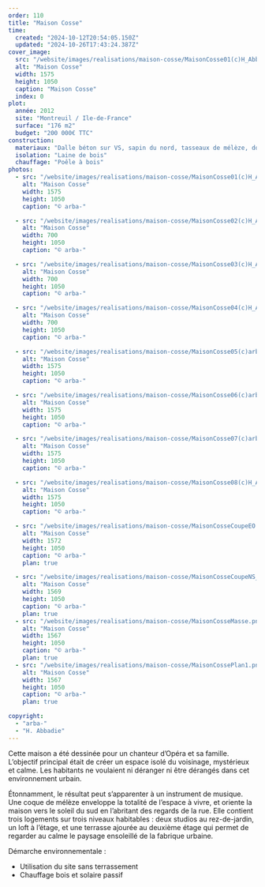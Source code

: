 ```yaml
---
order: 110
title: "Maison Cosse"
time:
  created: "2024-10-12T20:54:05.150Z"
  updated: "2024-10-26T17:43:24.387Z"
cover_image:
  src: "/website/images/realisations/maison-cosse/MaisonCosse01(c)H_Abbadie.jpg"
  alt: "Maison Cosse"
  width: 1575
  height: 1050
  caption: "Maison Cosse"
  index: 0
plot:
  année: 2012
  site: "Montreuil / Ile-de-France"
  surface: "176 m2"
  budget: "200 000€ TTC"
construction:
  materiaux: "Dalle béton sur VS, sapin du nord, tasseaux de mélèze, double vitrage clair"
  isolation: "Laine de bois"
  chauffage: "Poêle à bois"
photos:
  - src: "/website/images/realisations/maison-cosse/MaisonCosse01(c)H_Abbadie.jpg"
    alt: "Maison Cosse"
    width: 1575
    height: 1050
    caption: "© arba-"

  - src: "/website/images/realisations/maison-cosse/MaisonCosse02(c)H_Abbadie.jpg"
    alt: "Maison Cosse"
    width: 700
    height: 1050
    caption: "© arba-"

  - src: "/website/images/realisations/maison-cosse/MaisonCosse03(c)H_Abbadie.jpg"
    alt: "Maison Cosse"
    width: 700
    height: 1050
    caption: "© arba-"

  - src: "/website/images/realisations/maison-cosse/MaisonCosse04(c)H_Abbadie.jpg"
    alt: "Maison Cosse"
    width: 700
    height: 1050
    caption: "© arba-"

  - src: "/website/images/realisations/maison-cosse/MaisonCosse05(c)arba.jpg"
    alt: "Maison Cosse"
    width: 1575
    height: 1050
    caption: "© arba-"

  - src: "/website/images/realisations/maison-cosse/MaisonCosse06(c)arba.jpg"
    alt: "Maison Cosse"
    width: 1575
    height: 1050
    caption: "© arba-"

  - src: "/website/images/realisations/maison-cosse/MaisonCosse07(c)arba.jpg"
    alt: "Maison Cosse"
    width: 1575
    height: 1050
    caption: "© arba-"

  - src: "/website/images/realisations/maison-cosse/MaisonCosse08(c)H_Abbadie.jpg"
    alt: "Maison Cosse"
    width: 1575
    height: 1050
    caption: "© arba-"

  - src: "/website/images/realisations/maison-cosse/MaisonCosseCoupeEO.png"
    alt: "Maison Cosse"
    width: 1572
    height: 1050
    caption: "© arba-"
    plan: true

  - src: "/website/images/realisations/maison-cosse/MaisonCosseCoupeNS_FacOuest.png"
    alt: "Maison Cosse"
    width: 1569
    height: 1050
    caption: "© arba-"
    plan: true
  - src: "/website/images/realisations/maison-cosse/MaisonCosseMasse.png"
    alt: "Maison Cosse"
    width: 1567
    height: 1050
    caption: "© arba-"
    plan: true
  - src: "/website/images/realisations/maison-cosse/MaisonCossePlan1.png"
    alt: "Maison Cosse"
    width: 1567
    height: 1050
    caption: "© arba-"
    plan: true

copyright:
  - "arba-"
  - "H. Abbadie"
---
```


Cette maison a été dessinée pour un chanteur d’Opéra et sa famille. L’objectif principal était de créer un espace isolé du voisinage, mystérieux et calme. Les habitants ne voulaient ni déranger ni être dérangés dans cet environnement urbain.

Étonnamment, le résultat peut s’apparenter à un instrument de musique.
Une coque de mélèze enveloppe la totalité de l’espace à vivre, et oriente la maison vers le soleil du sud en l’abritant des regards de la rue.
Elle contient trois logements sur trois niveaux habitables : deux studios au rez-de-jardin, un loft à l’étage, et une terrasse ajourée au deuxième étage qui permet de regarder au calme le paysage ensoleillé de la fabrique urbaine.

Démarche environnementale :

- Utilisation du site sans terrassement
- Chauffage bois et solaire passif
